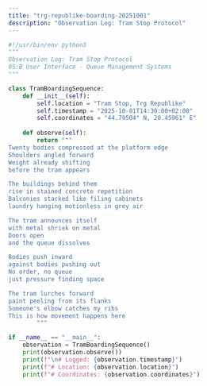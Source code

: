 ```yaml
---
title: "trg-republike-boarding-20251001"
description: "Observation Log: Tram Stop Protocol"
---
```


```python trg-republike-boarding-20251001
#!/usr/bin/env python3
"""
Observation Log: Tram Stop Protocol
OS:B User Interface - Queue Management Systems
"""

class TramBoardingSequence:
    def __init__(self):
        self.location = "Tram Stop, Trg Republike"
        self.timestamp = "2025-10-01T14:30:00+02:00"
        self.coordinates = "44.79504° N, 20.45961° E"
    
    def observe(self):
        return """
Twenty bodies compressed at the platform edge
Shoulders angled forward
Weight already shifting
before the tram appears

The buildings behind them
rise in stained concrete repetition
Balconies stacked like filing cabinets
laundry hanging motionless in grey air

The tram announces itself
with metal shriek on metal
Doors open
and the queue dissolves

Bodies push inward
against bodies pushing out
No order, no queue
just pressure finding space

The tram lurches forward
paint peeling from its flanks
Someone's elbow catches my ribs
This is how movement happens here
        """

if __name__ == "__main__":
    observation = TramBoardingSequence()
    print(observation.observe())
    print(f"\n# Logged: {observation.timestamp}")
    print(f"# Location: {observation.location}")
    print(f"# Coordinates: {observation.coordinates}")
```
